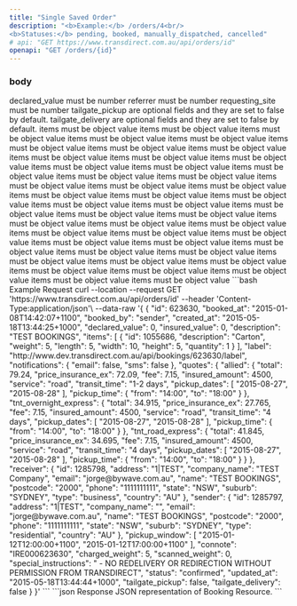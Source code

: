 ```yaml
---
title: "Single Saved Order"
description: "<b>Example:</b> /orders/4<br/>
<b>Statuses:</b> pending, booked, manually_dispatched, cancelled"
# api: "GET https://www.transdirect.com.au/api/orders/id"
openapi: "GET /orders/{id}"
---
```

### body
<ParamField body="booked_at" type="number" required="true">
declared_value must be number 
</ParamField>
<ParamField body="booked_by" type="string" required="true">
referrer must be number 
</ParamField>
<ParamField body="created_at" type="string" required="true">
requesting_site must be number 
</ParamField>
<ParamField body="declared_value" type="number">
tailgate_pickup are optional fields and they are set to false by default.
</ParamField>
<ParamField body="insured_value" type="number">
tailgate_delivery are optional fields and they are set to false by default.
</ParamField>
<ParamField body="description" type="string">
items must be object value 
</ParamField>
<ParamField body="items" type="object">
items must be object value 
</ParamField>
<ParamField body="id" type="int">
items must be object value 
</ParamField>
<ParamField body="weight" type="number">
items must be object value 
</ParamField>
<ParamField body="length" type="number">
items must be object value 
</ParamField>
<ParamField body="width" type="number">
items must be object value 
</ParamField>
<ParamField body="height" type="object">
items must be object value 
</ParamField>
<ParamField body="quantity" type="number">
items must be object value 
</ParamField>
<ParamField body="label" type="url">
items must be object value 
</ParamField>
<ParamField body="notifications" type="object">
items must be object value 
</ParamField>
<ParamField body="email" type="boolean">
items must be object value 
</ParamField>
<ParamField body="sms" type="boolean">
items must be object value 
</ParamField>
<ParamField body="quotes" type="object">
items must be object value 
</ParamField>
<ParamField body="allied" type="object">
items must be object value 
</ParamField>
<ParamField body="total" type="float">
items must be object value 
</ParamField>
<ParamField body="price_insurance_ex" type="float">
items must be object value 
</ParamField>
<ParamField body="fee" type="float">
items must be object value 
</ParamField>
<ParamField body="insured_amount" type="number">
items must be object value 
</ParamField>
<ParamField body="service" type="string">
items must be object value 
</ParamField>
<ParamField body="transit_time" type="string">
items must be object value 
</ParamField>
<ParamField body="pickup_dates" type="array">
items must be object value 
</ParamField>
<ParamField body="pickup_time" type="object">
items must be object value 
</ParamField>
<ParamField body="from" type="string">
items must be object value 
</ParamField>
<ParamField body="to" type="string">
items must be object value 
</ParamField>
<ParamField body="tnt_road_express" type="object">
items must be object value 
</ParamField>
<ParamField body="receiver" type="object">
items must be object value 
</ParamField>
<ParamField body="address" type="string">
items must be object value 
</ParamField>
<ParamField body="company_name" type="string">
items must be object value 
</ParamField>
<ParamField body="email" type="string">
items must be object value 
</ParamField>
<ParamField body="name" type="string">
items must be object value 
</ParamField>
<ParamField body="postcode" type="string">
items must be object value 
</ParamField>
<ParamField body="phone" type="string">
items must be object value 
</ParamField>
<ParamField body="state" type="string">
items must be object value 
</ParamField>
<ParamField body="suburb" type="string">
items must be object value 
</ParamField>
<ParamField body="type" type="string">
items must be object value 
</ParamField>
<ParamField body="country" type="string">
items must be object value 
</ParamField>
<ParamField body="sender" type="object">
items must be object value 
</ParamField>
<ParamField body="pickup_window" type="array">
items must be object value 
</ParamField>
<ParamField body="connote" type="string">
items must be object value 
</ParamField>
<ParamField body="charged_weight" type="number">
items must be object value 
</ParamField>
<ParamField body="scanned_weight" type="number">
items must be object value 
</ParamField>
<ParamField body="special_instructions" type="string">
items must be object value 
</ParamField>
<ParamField body="status" type="string">
items must be object value 
</ParamField>
<ParamField body="updated_at" type="string">
items must be object value 
</ParamField>
<ParamField body="tailgate_pickup" type="boolean">
items must be object value 
</ParamField>
<ParamField body="tailgate_delivery" type="boolean">
items must be object value
</ParamField>
<RequestExample>
```bash Example Request
curl --location --request GET 'https://www.transdirect.com.au/api/orders/id'
--header 'Content-Type:application/json'\
--data-raw '{
{
  "id": 623630,
  "booked_at": "2015-01-08T14:42:07+1100",
  "booked_by": "sender",
  "created_at": "2015-05-18T13:44:25+1000",
  "declared_value": 0,
  "insured_value": 0,
  "description": "TEST BOOKINGS",
  "items": [
    {
      "id": 1055686,
      "description": "Carton",
      "weight": 5,
      "length": 5,
      "width": 10,
      "height": 5,
      "quantity": 1
    }
  ],
  "label": "http://www.dev.transdirect.com.au/api/bookings/623630/label",
  "notifications": {
    "email": false,
    "sms": false
  },
  "quotes": {
    "allied": {
      "total": 79.24,
      "price_insurance_ex": 72.09,
      "fee": 7.15,
      "insured_amount": 4500,
      "service": "road",
      "transit_time": "1-2 days",
      "pickup_dates": [
        "2015-08-27",
        "2015-08-28"
      ],
      "pickup_time": {
        "from": "14:00",
        "to": "18:00"
      }
    },
    "tnt_overnight_express": {
      "total": 34.915,
      "price_insurance_ex": 27.765,
      "fee": 7.15,
      "insured_amount": 4500,
      "service": "road",
      "transit_time": "4 days",
      "pickup_dates": [
        "2015-08-27",
        "2015-08-28"
      ],
      "pickup_time": {
        "from": "14:00",
        "to": "18:00"
      }
    },
    "tnt_road_express": {
      "total": 41.845,
      "price_insurance_ex": 34.695,
      "fee": 7.15,
      "insured_amount": 4500,
      "service": "road",
      "transit_time": "4 days",
      "pickup_dates": [
        "2015-08-27",
        "2015-08-28"
      ],
      "pickup_time": {
        "from": "14:00",
        "to": "18:00"
      }
    }
  },
  "receiver": {
    "id": 1285798,
    "address": "1|TEST",
    "company_name": "TEST Company",
    "email": "jorge@bywave.com.au",
    "name": "TEST BOOKINGS",
    "postcode": "2000",
    "phone": "1111111111",
    "state": "NSW",
    "suburb": "SYDNEY",
    "type": "business",
    "country": "AU"
  },
  "sender": {
    "id": 1285797,
    "address": "1|TEST",
    "company_name": "",
    "email": "jorge@bywave.com.au",
    "name": "TEST BOOKINGS",
    "postcode": "2000",
    "phone": "1111111111",
    "state": "NSW",
    "suburb": "SYDNEY",
    "type": "residential",
    "country": "AU"
  },
  "pickup_window": [
    "2015-01-12T12:00:00+1100",
    "2015-01-12T17:00:00+1100"
  ],
  "connote": "IRE000623630",
  "charged_weight": 5,
  "scanned_weight": 0,
  "special_instructions": " - NO REDELIVERY OR REDIRECTION WITHOUT PERMISSION FROM TRANSDIRECT",
  "status": "confirmed",
  "updated_at": "2015-05-18T13:44:44+1000",
  "tailgate_pickup": false,
  "tailgate_delivery": false
}
}'
``` 
</RequestExample>   
<ResponseExample>
```json Response
 JSON representation of Booking Resource.
```
</ResponseExample>